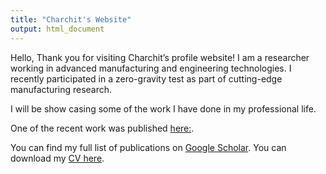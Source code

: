 ---
title: "Charchit's Website"
output: html_document
---

Hello, Thank you for visiting Charchit's profile website! I am a researcher working in advanced manufacturing and engineering technologies. I recently participated in a zero-gravity test as part of cutting-edge manufacturing research.

I will be show casing some of the work I have done in my professional life.

One of the recent work was published [here:](<https://news.engineering.iastate.edu/2022/01/27/cyclone-engineers-take-to-the-sky-for-advanced-manufacturing-research/>).

You can find my full list of publications on [Google Scholar](https://scholar.google.com/citations?user=13XOYYYAAAAJ&hl=en).
You can download my [CV here](cv.pdf).